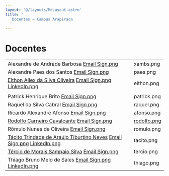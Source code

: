 ```yaml
---
layout: '@/layouts/MdLayout.astro'
title: '
   Docentes — Campus Arapiraca
  '
---
```




Docentes
========












|  |  |
| --- | --- |
| Alexandre de Andrade Barbosa    [Email Sign.png](mailto:alexandre.barbosa@arapiraca.ufal.br) | xambs.png |
| Alexandre Paes dos Santos    [Email Sign.png](mailto:alexandre.santos@arapiraca.ufal.br) | paes.png |
| [Elthon Allex da Silva Oliveira](http://www.arapiraca.ufal.br/professor/elthon)    [Email Sign.png](mailto:elthon@arapiraca.ufal.br) [LinkedIn.png](https://www.linkedin.com/in/elthon/) | elthon.png |
|  |  |
| Patrick Henrique Brito    [Email Sign.png](mailto:patrick@arapiraca.ufal.br) | patrick.png |
| Raquel da Silva Cabral    [Email Sign.png](mailto:raquel.cabral@arapiraca.ufal.br) | raquel.png |
| Ricardo Alexandre Afonso      [Email Sign.png](mailto:ricardo.afonso@arapiraca.ufal.br) | afonso.png |
| [Rodolfo Carneiro Cavalcante](https://arapiraca.ufal.br/institucional/docentes/rodolfo-carneiro-cavalcante)        [Email Sign.png](mailto:rodolfo.cavalcante@arapiraca.ufal.br) | [rodolfo.png](https://arapiraca.ufal.br/institucional/docentes/rodolfo-carneiro-cavalcante) |
| Rômulo Nunes de Oliveira      [Email Sign.png](mailto:romulo@nti.ufal.br) | romulo.png |
| [Tácito Trindade de Araújo Tiburtino Neves](https://arapiraca.ufal.br/professor/tacito-neves/)          [Email Sign.png](mailto:tacito.neves@arapiraca.ufal.br) [LinkedIn.png](https://www.linkedin.com/in/tacitoneves/) | tacito.png |
| [Tércio de Morais Sampaio Silva](https://arapiraca.ufal.br/professor/tercio)      [Email Sign.png](mailto:tercio@arapiraca.ufal.br) | tercio.png |
| Thiago Bruno Melo de Sales      [Email Sign.png](mailto:thiago.sales@arapiraca.ufal.br)     [LinkedIn.png](http://www.linkedin.com/in/thiagodesales) | thiago.png |















